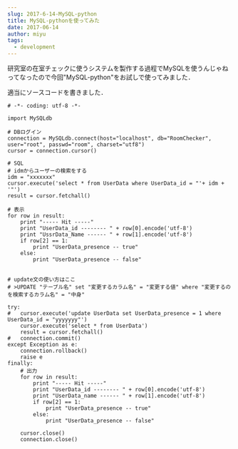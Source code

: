 ```yaml
---
slug: 2017-6-14-MySQL-python
title: MySQL-pythonを使ってみた
date: 2017-06-14
author: miyu
tags:
  - development
---
```

研究室の在室チェックに使うシステムを製作する過程でMySQLを使うんじゃねってなったので今回"MySQL-python"をお試しで使ってみました．

適当にソースコードを書きました．

```
# -*- coding: utf-8 -*-

import MySQLdb

# DBログイン
connection = MySQLdb.connect(host="localhost", db="RoomChecker", user="root", passwd="room", charset="utf8")
cursor = connection.cursor()

# SQL
# idmからユーザーの検索をする
idm = "xxxxxxx"
cursor.execute('select * from UserData where UserData_id = "'+ idm + '"')
result = cursor.fetchall()

# 表示
for row in result:
	print "----- Hit -----"
	print "UserData_id -------- " + row[0].encode('utf-8')
	print "UssrData_Name ------ " + row[1].encode('utf-8')
	if row[2] == 1:
		print "UserData_presence -- true"
	else:
		print "UserData_presence -- false"


# update文の使い方はここ
# >UPDATE "テーブル名" set "変更するカラム名" = "変更する値" where "変更するのを検索するカラム名" = "中身"

try:
#	cursor.execute('update UserData set UserData_presence = 1 where UserData_id = "yyyyyyy"')
	cursor.execute('select * from UserData')
	result = cursor.fetchall()
#	connection.commit()
except Exception as e:
	connection.rollback()
	raise e
finally:
	# 出力
	for row in result:
		print "----- Hit -----"
		print "UserData_id -------- " + row[0].encode('utf-8')
		print "UserData_name ------ " + row[1].encode('utf-8')
		if row[2] == 1:
			print "UserData_presence -- true"
		else:
			print "UserData_presence -- false"

	cursor.close()
	connection.close()
```